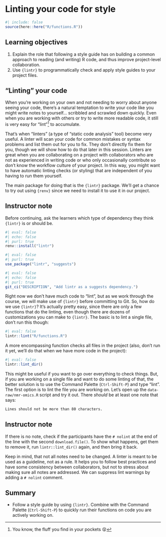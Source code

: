 # Linting your code for style

<!-- NOTE: This isn't included in the website right now -->

```r
#| include: false
source(here::here("R/functions.R"))
```

## Learning objectives

1.  Explain the role that following a style guide has on building a
    common approach to reading (and writing) R code, and thus improve
    project-level collaboration.
2.  Use `{lintr}` to programmatically check and apply style guides to
    your project files.

## "Linting" your code

When you're working on your own and not needing to worry about anyone
seeing your code, there's a natural temptation to write your code like
you might write notes to yourself... scribbled and scrawled down
quickly. Even when you are working with others or try to write more
readable code, it still is very easy for "lint"[^linting-1] to
accumulate.

[^linting-1]: You know, the fluff you find in your pockets 😝

That's when "linters" (a type of "static code analysis" tool) become
very useful. A linter will scan your code for common mistakes or syntax
problems and list them out for you to fix. They don't directly fix them
for you, though we will show how to do that later in this session.
Linters are great when you are collaborating on a project with
collaborators who are not as experienced in writing code or who only
occasionally contribute so don't know the workflow culture of your
project. In this way, you might want to have automatic linting checks
(or styling) that are independent of you having to run them yourself.

The main package for doing that is the `{lintr}` package. We'll get a
chance to try out using `{renv}` since we need to install it to use it
in our project.

::: {.callout-note collapse="true"}
## Instructor note

Before continuing, ask the learners which type of dependency they think
`{lintr}` is or should be.
:::

```r
#| eval: false
#| echo: false
#| purl: true
renv::install("lintr")
```

```r
#| eval: false
#| purl: true
use_package("lintr", "suggests")
```

```r
#| eval: false
#| echo: false
#| purl: true
git_ci("DESCRIPTION", "Add lintr as a suggests dependency.")
```

Right now we don't have much code to "lint", but as we work through the
course, we will make use of `{lintr}` before committing to Git. So, how
do we use `{lintr}`? It's actually pretty easy, since there are only a
few functions that do the linting, even though there are dozens of
customizations you can make to `{lintr}`. The basic is to lint a single
file, don't run this though:

```r
#| eval: false
lintr::lint("R/functions.R")
```

A more encompassing function checks all files in the project (also,
don't run it yet, we'll do that when we have more code in the project):

```r
#| eval: false
lintr::lint_dir()
```

This might be useful if you want to go over everything to check things.
But, if you are working on a single file and want to do some linting of
that, the better solution is to use the Command Palette (`Ctrl-Shift-P`)
and type "lint". The first option is to lint the file you are working
on. Let's open up the `data-raw/nmr-omics.R` script and try it out.
There *should* be at least one note that says:

``` markdown
Lines should not be more than 80 characters.
```

::: {.callout-note collapse="true"}
## Instructor note

If there is no note, check if the participants have the `# nolint` at
the end of the line with the second `download.file()`. To show what
happens, get them to remove it, run `lintr::lint_dir()` again, and then
bring it back.
:::

Keep in mind, that not all notes need to be changed. A linter is meant
to be used as a guideline, not as a rule. It helps you to follow best
practices and have some consistency between collaborators, but not to
stress about making sure all notes are addressed. We can suppress lint
warnings by adding a `# nolint` comment.

## Summary

-   Follow a style guide by using `{lintr}`. Combine with the Command
    Palette (`Ctrl-Shift-P`) to quickly run their functions on code you
    are actively working on.

